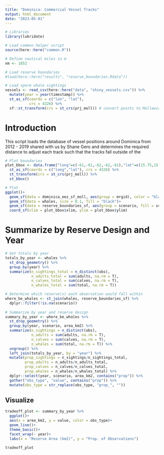 ```yaml
---
title: "Dominica: Commercial Vessel Tracks"
output: html_document
date: "2023-05-01"
---
```


```r
# Libraries
library(lubridate)

# Load common helper script
source(here::here("common.R"))

# Define nautical miles in m
nm <- 1852

# Load reserve boundaries
#load(here::here("results", "reserve_boundaries.Rdata"))

# Load sperm whale sightings
vessels <- read_csv(here::here("data", "shiny_vessels.csv")) %>%
  mutate(year = year(timestamp)) %>%
  st_as_sf(coords = c("lon", "lat"),
           crs = 4326) %>%
  sf::st_transform(crs = st_crs(prj_moll)) # convert points to Mollewide
```

# Introduction

This script loads the database of vessel positions around Dominica from 2012 - 2019 shared with us by Shane Gero and determines the required distance to adjust each track such that the tracks fall outside of the 

```r
# Plot boundaries
plot_bbox <- data.frame("long"=c(-61,-61,-62,-62,-61),"lat"=c(15.75,15,15,15.75,15.75)) %>%
  st_as_sf(coords = c("long","lat"), crs = 4326) %>%
  st_transform(crs = st_crs(prj_moll)) %>%
  st_bbox()

# Plot 
ggplot()+
  geom_sf(data = dominica_eez_sf_moll, aes(group = mrgid), color = "black", fill = "lightblue4", size = 0.2)+
  geom_sf(data = whales, size = 0.1, fill = "black")+
  geom_sf(data = reserve_boundaries_sf, aes(group = scenario, fill = scenario), alpha = 0.4)+
  coord_sf(xlim = plot_bbox$xlim, ylim = plot_bbox$ylim)
```

# Summarize by Reserve Design and Year

```r
# Get totals by year
totals_by_year <- whales %>%
  st_drop_geometry() %>%
  group_by(year) %>%
  summarize(n_sightings_total = n_distinct(obs),
            n_adults_total = sum(adults, na.rm = T),
            n_calves_total = sum(calves, na.rm = T),
            n_whales_total = sum(total, na.rm = T))

# Determine which reserve(s) each observation would fall within
where_be_whales <- st_join(whales, reserve_boundaries_sf) %>%
  dplyr::filter(!is.na(scenario))
  
# Summarize by year and reserve design
summary_by_year <- where_be_whales %>%
  st_drop_geometry() %>%
  group_by(year, scenario, area_km2) %>%
  summarize(n_sightings = n_distinct(obs),
            n_adults = sum(adults, na.rm = T),
            n_calves = sum(calves, na.rm = T),
            n_whales = sum(total, na.rm = T)) %>%
  ungroup() %>%
  left_join(totals_by_year, by = "year") %>%
  mutate(prop_sightings = n_sightings/n_sightings_total,
         prop_adults = n_adults/n_adults_total,
         prop_calves = n_calves/n_calves_total,
         prop_whales = n_whales/n_whales_total) %>%
  dplyr::select(year, scenario, area_km2, contains("prop")) %>%
  gather("obs_type", "value", contains("prop")) %>%
  mutate(obs_type = str_replace(obs_type, "prop_", ""))
```

## Visualize

```r
tradeoff_plot <- summary_by_year %>%
  ggplot()+
  aes(x = area_km2, y = value, color = obs_type)+
  geom_line()+
  theme_basic()+
  facet_wrap(~ year)+
  labs(x = "Reserve Area (km2)", y = "Prop. of Observations")
  
tradeoff_plot
```


